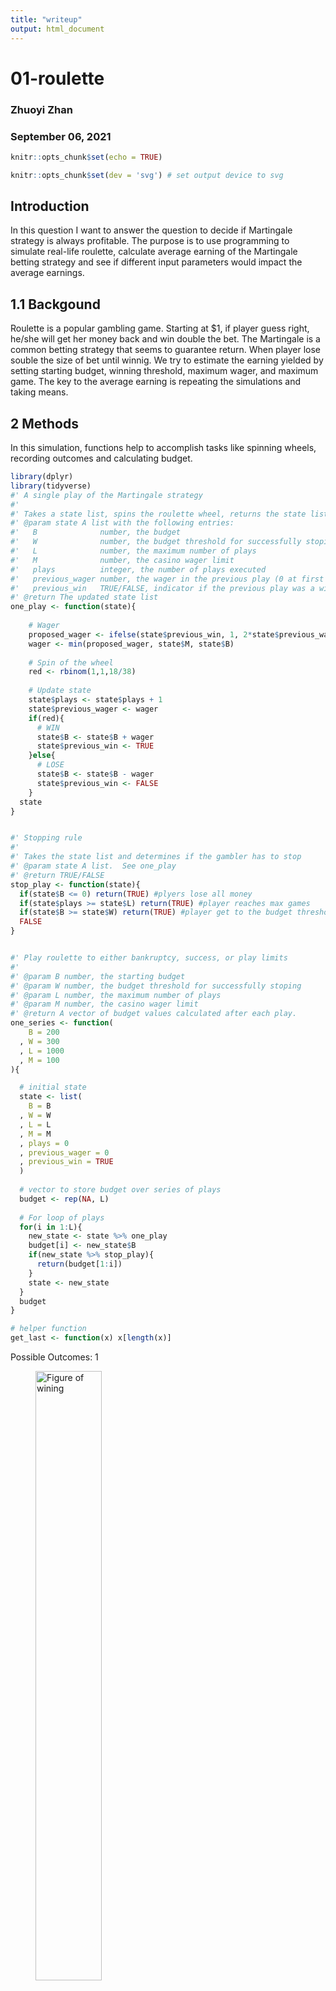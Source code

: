 ```yaml
---
title: "writeup"
output: html_document
---
```

# 01-roulette
### Zhuoyi Zhan
### September 06, 2021



```r
knitr::opts_chunk$set(echo = TRUE)

knitr::opts_chunk$set(dev = 'svg') # set output device to svg
```

## Introduction

In this question I want to answer the question to decide if Martingale strategy is always profitable. The purpose is to use programming to simulate real-life roulette, calculate average earning of the Martingale betting strategy and see if different input parameters would impact the average earnings. 

## 1.1 Backgound

Roulette is a popular gambling game. Starting at $1, if player guess right, he/she will get her money back and win double the bet. The Martingale is a common betting strategy that seems to guarantee return. When player lose souble the size of bet until winnig. We try to estimate the earning yielded by setting starting budget, winning threshold, maximum wager, and maximum game. The key to the average earning is repeating the simulations and taking means.

## 2 Methods

In this simulation, functions help to accomplish tasks like spinning wheels, recording outcomes and calculating budget.

```r
library(dplyr)
library(tidyverse)
#' A single play of the Martingale strategy
#'
#' Takes a state list, spins the roulette wheel, returns the state list with updated values (for example, budget, plays, etc)
#' @param state A list with the following entries: 
#'   B              number, the budget
#'   W              number, the budget threshold for successfully stoping
#'   L              number, the maximum number of plays 
#'   M              number, the casino wager limit
#'   plays          integer, the number of plays executed
#'   previous_wager number, the wager in the previous play (0 at first play)
#'   previous_win   TRUE/FALSE, indicator if the previous play was a win (TRUE at first play)
#' @return The updated state list
one_play <- function(state){
  
    # Wager
    proposed_wager <- ifelse(state$previous_win, 1, 2*state$previous_wager)
    wager <- min(proposed_wager, state$M, state$B)
    
    # Spin of the wheel
    red <- rbinom(1,1,18/38)
    
    # Update state
    state$plays <- state$plays + 1
    state$previous_wager <- wager
    if(red){
      # WIN
      state$B <- state$B + wager
      state$previous_win <- TRUE
    }else{
      # LOSE
      state$B <- state$B - wager
      state$previous_win <- FALSE
    }
  state
}


#' Stopping rule
#'
#' Takes the state list and determines if the gambler has to stop
#' @param state A list.  See one_play
#' @return TRUE/FALSE
stop_play <- function(state){
  if(state$B <= 0) return(TRUE) #plyers lose all money
  if(state$plays >= state$L) return(TRUE) #player reaches max games
  if(state$B >= state$W) return(TRUE) #player get to the budget threshold
  FALSE
}


#' Play roulette to either bankruptcy, success, or play limits
#'
#' @param B number, the starting budget
#' @param W number, the budget threshold for successfully stoping
#' @param L number, the maximum number of plays 
#' @param M number, the casino wager limit
#' @return A vector of budget values calculated after each play.
one_series <- function(
    B = 200
  , W = 300
  , L = 1000
  , M = 100
){

  # initial state
  state <- list(
    B = B
  , W = W
  , L = L
  , M = M
  , plays = 0
  , previous_wager = 0
  , previous_win = TRUE
  )
  
  # vector to store budget over series of plays
  budget <- rep(NA, L)
  
  # For loop of plays
  for(i in 1:L){
    new_state <- state %>% one_play
    budget[i] <- new_state$B
    if(new_state %>% stop_play){
      return(budget[1:i])
    }
    state <- new_state
  }
  budget    
}

# helper function
get_last <- function(x) x[length(x)] 
```
Possible Outcomes:
1

![Figure of wining](winner.svg){#id .class width=50% height=50%}

2

![Figure of losing](loser.svg){#id .class width=50% height=50%}
We can see that one can either lose or win with Martingale strategy. Matigale is not 100% winning.


Simulation for 1000 times:
```r
# Simulation
walk_out_money <- rep(NA, 10000)
for(j in seq_along(walk_out_money)){
  walk_out_money[j] <- one_series(B = 200, W = 300, L = 1000, M = 100) %>% get_last
}

# Walk out money distribution
#hist(walk_out_money, breaks = 100)
wom <- data_frame(walk_out_money)
View(wom)
```

```r
g1 <- ggplot(wom,aes(x=walk_out_money))+ geom_histogram(bins=100)
g1
```
During 1000 games, The Roulette player either win $300 or lose all money.

```r
# Estimated probability of walking out with extra cash
mean(walk_out_money > 200)

# Estimated earnings
mean(walk_out_money - 200)
```
The probability that player would win $300 is 51.37% and the average earining for Roulette is -45.8854. So Matingale Startegy is not profitable.



```r
#This step we are trying to  simulate spinning the roulette. sample() is a function can take a random sample from the data object. In this case, yield a result from 18 red, 18 black, and 2 green
single_spin <- function(){
  possible_outcomes <- c(rep("red",18), rep("black",18), rep("green",2))
  sample(possible_outcomes, 1)
}

#This step is trying to simulate the betting strategy. It receives input of previous wager, last spinning result, maximum wager that casino set and how much much palyer left with. If last spin player get red, then keep bet $1 on red, else, 2 times the previous wager but it should not exceed player's current budget or maximum wager allowed.

martingale_wager <- function(
  previous_wager
  , previous_outcome
  , max_wager
  , current_budget
){
  if(previous_outcome == "red") return(1)
  min(2*previous_wager, max_wager, current_budget)
}

one_play <- function(previous_ledger_entry, max_wager){
  # Create a copy of the input object that will become the output object
  out <- previous_ledger_entry
  out[1, "game_index"] <- previous_ledger_entry[1, "game_index"] + 1
  #game index is increasing with the number of game played. 
  out[1, "starting_budget"] <- previous_ledger_entry[1, "ending_budget"]
  #Each game, player have budget of what they left from last game.
  out[1, "wager"] <- martingale_wager(
    previous_wager = previous_ledger_entry[1, "wager"]
    , previous_outcome = previous_ledger_entry[1, "outcome"]
    , max_wager = max_wager
    , current_budget = out[1, "starting_budget"]
  )
  #To get and record this time's wager in, it call martingale_wager() function with last time's wager, outcomes,max wager and this time's starting budget.
  out[1, "outcome"] <- single_spin()
  # Calling the single_spin() function to get an outcome and record.
  out[1, "ending_budget"] <- out[1, "starting_budget"] + 
    ifelse(out[1, "outcome"] == "red", +1, -1)*out[1, "wager"]
  return(out)
  #the new ending budget will be starting budget plus wager if outcome is red, or minus wager is not red.
}

one_series <- function(
  max_games, starting_budget, winning_threshold, max_wager
){
  # Initialize ledger
  ledger <- data.frame(
      game_index = 0:max_games
    , starting_budget = NA_integer_
    , wager = NA_integer_
    , outcome = NA_character_
    , ending_budget = NA_integer_
  )#this defines the variable types.
  ledger[1, "wager"] <- 1
  ledger[1, "outcome"] <- "red"
  ledger[1, "ending_budget"] <- starting_budget
  # the wager starts with 1.
  for(i in 2:nrow(ledger)){
    #browser()
    ledger[i,] <- one_play(ledger[i-1,], max_wager)
    # i is this time, i-1 refer to the last game. By calling one_play() with last game, this step keeps recording every game played.
    if(stopping_rule(ledger[i,], winning_threshold)) break
  } #this will check if the plyyer reaches stopping rules. If yes then stop.
  # Return non-empty portion of ledger
  ledger[2:i, ]
}

stopping_rule <- function(
  ledger_entry
  , winning_threshold
){
  ending_budget <- ledger_entry[1, "ending_budget"]
  if(ending_budget <= 0) return(TRUE)
  if(ending_budget >= winning_threshold) return(TRUE)
  FALSE
}# The rule to stop are when running out of money or now having money that is equal or more than winning threshold. 

profit <- function(ledger){
  n <- nrow(ledger)
  profit <- ledger[n, "ending_budget"] - ledger[1, "starting_budget"]
  return(profit)
} # The profit equals to last game's budget minus budget at first.

require(magrittr)

# It creates figures of winning and losing with starting budget of $200, winning threshold of $300, maximum 1000 plays and maximum wager of $100
svg(filename = "loser.svg", width=16, height =9)
par(cex.axis=2, cex.lab = 2, mar = c(8,8,2,2), bg = rgb(222, 235, 247, max = 255))
set.seed(1)
ledger <- one_series(1000,200,300,100)
plot(ledger[,c(1,5)], type = "l", lwd = 5, xlab = "Game Index", ylab = "Budget")
dev.off()

svg(filename = "winner.svg", width=16, height =9)
par(cex.axis=2, cex.lab = 2, mar = c(8,8,2,2), bg = rgb(222, 235, 247, max = 255))
set.seed(2)
l2 <- one_series(1000,200,300,100)
plot(l2[,c(1,5)], type = "l", lwd = 5, xlab = "Game Index", ylab = "Budget")
dev.off()
```

## 3 Results

```r
nlength <- 10
output_list <- vector(mode = "list", length = nlength)
for (i in seq(1, 10, by=1)){
  set.seed(i)
  l <- one_series(1000,200,300,100)
  output_list[i] <- profit(l)
}

print(output_list)
```
```r
svg(filename = "WT_loser_300.svg", width=16, height =9)
par(cex.axis=2, cex.lab = 2, mar = c(8,8,2,2), bg = rgb(222, 235, 247, max = 255))
set.seed(1)
ledger <- one_series(1000,200,300,100)
plot(ledger[,c(1,5)], type = "l", lwd = 5, xlab = "Game Index", ylab = "Budget")
dev.off()

svg(filename = "WT_loser_250.svg", width=16, height =9)
par(cex.axis=2, cex.lab = 2, mar = c(8,8,2,2), bg = rgb(222, 235, 247, max = 255))
set.seed(1)
ledger <- one_series(1000,200,250,100)
plot(ledger[,c(1,5)], type = "l", lwd = 5, xlab = "Game Index", ylab = "Budget")
dev.off()

svg(filename = "WT_loser_400.svg", width=16, height =9)
par(cex.axis=2, cex.lab = 2, mar = c(8,8,2,2), bg = rgb(222, 235, 247, max = 255))
set.seed(1)
ledger <- one_series(1000,200,400,100)
plot(ledger[,c(1,5)], type = "l", lwd = 5, xlab = "Game Index", ylab = "Budget")
dev.off()

svg(filename = "WT_winne_250.svg", width=16, height =9)
par(cex.axis=2, cex.lab = 2, mar = c(8,8,2,2), bg = rgb(222, 235, 247, max = 255))
set.seed(2)
l2 <- one_series(1000,200,250,100)
plot(l2[,c(1,5)], type = "l", lwd = 5, xlab = "Game Index", ylab = "Budget")

svg(filename = "WT_winne_300.svg", width=16, height =9)
par(cex.axis=2, cex.lab = 2, mar = c(8,8,2,2), bg = rgb(222, 235, 247, max = 255))
set.seed(2)
l2 <- one_series(1000,200,300,100)
plot(l2[,c(1,5)], type = "l", lwd = 5, xlab = "Game Index", ylab = "Budget")

dev.off()
svg(filename = "WT_winne_400.svg", width=16, height =9)
par(cex.axis=2, cex.lab = 2, mar = c(8,8,2,2), bg = rgb(222, 235, 247, max = 255))
set.seed(2)
l2 <- one_series(1000,200,400,100)
plot(l2[,c(1,5)], type = "l", lwd = 5, xlab = "Game Index", ylab = "Budget")
dev.off()
```

From the svg figures, we can see by changing winning threshold. A lower threshold results in faster win and higher threshold results in slower win. But for losing, threshold does not matter.

## 4 Conclusions
By changing the input parameter and repeatedly simulate, we find that Martingale betting strategy does not guarantee earnings. A player can reach winning threshold or lose all money. The average earning is (still working on the loop). So this strategy is not always profitable.  A lower threshold results in faster win and higher threshold results in slower win. 